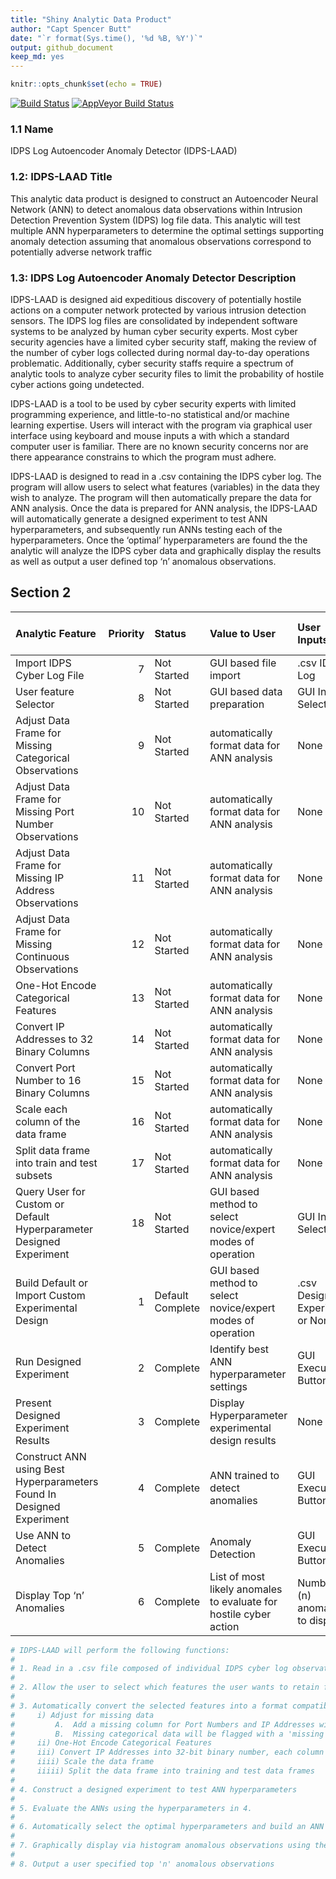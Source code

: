 ```yaml
---
title: "Shiny Analytic Data Product"
author: "Capt Spencer Butt"
date: "`r format(Sys.time(), '%d %B, %Y')`"
output: github_document
keep_md: yes
---
```


```r
knitr::opts_chunk$set(echo = TRUE)
```

[![Build Status](https://travis-ci.org/SpencerButt/IDPS-LAAD.svg?branch=master)](https://travis-ci.org/SpencerButt/IDPS-LAAD)
[![AppVeyor Build Status](https://ci.appveyor.com/api/projects/status/github/SpencerButt/IDPS-LAAD?branch=master&svg=true)](https://ci.appveyor.com/project/SpencerButt/IDPS-LAAD)

### 1.1 Name
IDPS Log Autoencoder Anomaly Detector (IDPS-LAAD)

### 1.2: IDPS-LAAD Title

This analytic data product is designed to construct an Autoencoder Neural Network (ANN) to detect anomalous data observations within Intrusion Detection Prevention System (IDPS) log file data. This analytic will test multiple ANN hyperparameters to determine the optimal settings supporting anomaly detection assuming that anomalous observations correspond to potentially adverse network traffic

### 1.3: IDPS Log Autoencoder Anomaly Detector Description

IDPS-LAAD is designed aid expeditious discovery of potentially hostile actions on a computer network protected by various intrusion detection sensors. The IDPS log files are consolidated by independent software systems to be analyzed by human cyber security experts. Most cyber security agencies have a limited cyber security staff, making the review of the number of cyber logs collected during normal day-to-day operations problematic. Additionally, cyber security staffs require a spectrum of analytic tools to analyze cyber security files to limit the probability of hostile cyber actions going undetected.

IDPS-LAAD is a tool to be used by cyber security experts with limited programming experience, and little-to-no statistical and/or machine learning expertise. Users will interact with the program via graphical user interface using keyboard and mouse inputs a with which a standard computer user is familiar. There are no known security concerns nor are there appearance constrains to which the program must adhere. 

IDPS-LAAD is designed to read in a .csv containing the IDPS cyber log. The program will allow users to select what features (variables) in the data they wish to analyze. The program will then automatically prepare the data for ANN analysis. Once the data is prepared for ANN analysis, the IDPS-LAAD will automatically generate a designed experiment to test ANN hyperparameters, and subsequently run ANNs testing each of the hyperparameters. Once the 'optimal' hyperparameters are found the the analytic will analyze the IDPS cyber data and graphically display the results as well as output a user defined top 'n' anomalous observations. 

## Section 2

| Analytic Feature                                                      | Priority | Status         	  | Value to User                                                     | User Inputs                      | Outputs                | Purpose of Output    | Sufficient Time to Deadline? | Required in Version? |  
|:----------------------------------------------------------------------|---------:|:---------------------|:------------------------------------------------------------------|:---------------------------------|:-----------------------|:---------------------|:-----------------------------|:---------------------| 
| Import IDPS Cyber Log File                                            | 7        | Not Started 	  | GUI based file import                                             | .csv IDPS Log                    | data frame             | Information to User  | No                           | No                   | 
| User feature Selector                                                 | 8        | Not Started 	  | GUI based data preparation                                        | GUI Input Selection              | data frame             | Information to User  | No                           | No                   | 
| Adjust Data Frame for Missing Categorical Observations                | 9        | Not Started 	  | automatically format data for ANN analysis                        | None                             | data frame             | Internal to Analytic | No                           | No                   | 
| Adjust Data Frame for Missing Port Number Observations                | 10       | Not Started 	  | automatically format data for ANN analysis                        | None                             | data frame             | Internal to Analytic | No                           | No                   | 
| Adjust Data Frame  for Missing IP Address Observations                | 11       | Not Started 	  | automatically format data for ANN analysis                        | None                             | data frame             | Internal to Analytic | No                           | No                   | 
| Adjust Data Frame  for Missing Continuous Observations                | 12       | Not Started 	  | automatically format data for ANN analysis                        | None                             | data frame             | Internal to Analytic | No                           | No                   | 
| One-Hot Encode Categorical Features                                   | 13       | Not Started  	  | automatically format data for ANN analysis                        | None                             | data frame             | Internal to Analytic | No                           | No                   | 
| Convert IP Addresses to 32 Binary Columns                             | 14       | Not Started 	  | automatically format data for ANN analysis                        | None                             | data frame             | Internal to Analytic | No                           | No                   | 
| Convert Port Number to 16 Binary Columns                              | 15       | Not Started 	  | automatically format data for ANN analysis                        | None                             | data frame             | Internal to Analytic | No                           | No                   | 
| Scale each column of the data frame                                   | 16       | Not Started          | automatically format data for ANN analysis                        | None                             | data frame             | Internal to Analytic | No                           | No                   | 
| Split data frame into train and test subsets                          | 17       | Not Started          | automatically format data for ANN analysis                        | None                             | data frame             | Internal to Analytic | No                           | No                   | 
| Query User for Custom or Default Hyperparameter Designed Experiment   | 18       | Not Started          | GUI based method to select novice/expert modes of operation       | GUI Input Selection              | None                   | Internal to Analytic | No                           | No                   | 
| Build Default or Import Custom Experimental Design                    | 1        | Default Complete     | GUI based method to select novice/expert modes of operation       | .csv Designed Experiment or None | DOE data frame         | Internal to Analytic | Yes                          | Yes (Default Only)   | 
| Run Designed Experiment                                               | 2        | Complete    	  | Identify best ANN hyperparameter settings                         | GUI Execute Button               | Status Bar             | Information to User  | Yes                          | Yes                  | 
| Present Designed Experiment Results                                   | 3        | Complete    	  | Display Hyperparameter experimental design results                | None                             | Test Design Results    | Information to User  | Yes                          | Yes                  | 
| Construct ANN using Best Hyperparameters Found In Designed Experiment | 4        | Complete    	  | ANN trained to detect anomalies                                   | GUI Execute Button               | Status Bar             | Information to User  | Yes                          | Yes                  | 
| Use ANN to Detect Anomalies                                           | 5        | Complete    	  | Anomaly Detection                                                 | GUI Execute Button               | Histogram of Anomalies | Identify Anomalies   | Yes                          | Yes                  | 
| Display Top 'n' Anomalies                                             | 6        | Complete    	  | List of most likely anomales to evaluate for hostile cyber action | Number (n) anomalies to display  | List/Table             | Identify Anomalies   | Yes                          | Yes                  | 


```r
# IDPS-LAAD will perform the following functions:
# 
# 1. Read in a .csv file composed of individual IDPS cyber log observations described by features
# 
# 2. Allow the user to select which features the user wants to retain for analysis
# 
# 3. Automatically convert the selected features into a format compatible with Autoencoder Neural Networks
#     i) Adjust for missing data
#         A.  Add a missing column for Port Numbers and IP Addresses with a value of '1' where that data is missing
#         B.  Missing categorical data will be flagged with a 'missing' label
#     ii) One-Hot Encode Categorical Features
#     iii) Convert IP Addresses into 32-bit binary number, each column containing one bit
#     iiii) Scale the data frame
#     iiiii) Split the data frame into training and test data frames
# 
# 4. Construct a designed experiment to test ANN hyperparameters
# 
# 5. Evaluate the ANNs using the hyperparameters in 4.
# 
# 6. Automatically select the optimal hyperparameters and build an ANN using those hyperparameters
# 
# 7. Graphically display via histogram anomalous observations using the ANN built in 6. 
# 
# 8. Output a user specified top 'n' anomalous observations
```

